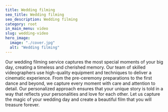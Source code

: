 ```yaml
---
title: Wedding filming
seo_title: Wedding filming
seo_description: Wedding filming
category: root
in_main_menu: video
slug: wedding-video
hero_image:
  image: "./cover.jpg"
  alt: "Wedding filming"
---
```

Our wedding filming service captures the most special moments of your big day, creating a timeless and cherished memory. Our team of skilled videographers use high-quality equipment and techniques to deliver a cinematic experience. From the pre-ceremony preparations to the first dance and beyond, we capture every moment with care and attention to detail. Our personalized approach ensures that your unique story is told in a way that reflects your personalities and love for each other. Let us capture the magic of your wedding day and create a beautiful film that you will treasure forever.

